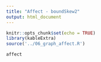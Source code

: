 ```yaml
---
title: "Affect - boundSkew2"
output: html_document
---
```


```r
knitr::opts_chunk$set(echo = TRUE)
library(kableExtra)
source('../06_graph_affect.R')
```

```r
affect
```
